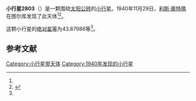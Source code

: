 {{Infobox planet
| bgcolour = #FFFFC0
| name = 2803 Vilho
| symbol = 
| image = 
| caption = 
| discovery = yes
| discovery_ref = 
| discoverer = [[利斯·奧特瑪|利斯·奧特瑪]]
| discovery_site = [[图尔库|图尔库]] 
| discovered = 1940年11月29日
| designations = yes
| mp_name = 
| named_after = 
| alt_names = 1940 WG/ 1929 XM / 1962 VE / 1973 SD5 / 1976 GF5 / 1977 KC1 / 1978 ND5 / 1979 SZ11
| mp_category = [[主带小行星|主带小行星]]
| orbit_ref = <ref name="a">[http://ssd.jpl.nasa.gov/sbdb.cgi?sstr=2803 2803 Vilho] {{Wayback|url=http://ssd.jpl.nasa.gov/sbdb.cgi?sstr=2803 |date=20201202074515 }}，小行星數據庫瀏覽器（JPL Small-Body Database Browser）－[[美国国家航空航天局|美国国家航空航天局]]喷气推进实验室</ref>
| epoch = 2456400.5 (2013年4月18日更新)
| aphelion = {{convert|3.6974637|AU|km|3|abbr=on|lk=out}}
| perihelion = {{convert|2.5852457|AU|km|3|abbr=on}}
| semimajor = {{convert|3.1413547|AU|km|3|abbr=on}}
| eccentricity = 0.1770284
| period = 2033.639102 [[日|日]]<br />5.57[[儒略年|儒略年]]
| avg_speed = 
| inclination = 1.33071
| asc_node = 20.93246
| mean_anomaly = 
| arg_peri = 43.87986
| satellites = 
| physical_characteristics = yes
| dimensions = 
| mass = 
| density = 
| surface_grav = 
| escape_velocity = 
| sidereal_day = 
| axial_tilt = 
| pole_ecliptic_lat = 
| pole_ecliptic_lon = 
| albedo = 
| temperatures= 
| temp_name1 = 
| mean_temp_1 = 
| max_temp_1 = 
| temp_name2 = 
| max_temp_2 = 
| spectral_type = 
| abs_magnitude = 43.87986
}}

'''小行星2803'''（{{lang-en|2803 Vilho}}）是一颗围绕[[太阳|太阳]][[公转|公转]]的[[小行星|小行星]]。1940年11月29日，[[利斯·奧特瑪|利斯·奧特瑪]]在图尔库发现了此天体<ref name="a" /><ref>{{cite news|title=小行星列表|url=http://cfa-www.harvard.edu/iau/lists/NumberedMPs.txt|accessdate=2013-07-08|newspaper=哈佛大学|archive-date=2008-05-17|archive-url=https://web.archive.org/web/20080517010638/http://cfa-www.harvard.edu/iau/lists/NumberedMPs.txt|dead-url=no}}</ref>。

这颗小行星的[[绝对星等|绝对星等]]为43.87986等<ref name="a" />。

==参考文献==
{{reflist}}
{{Minor Planet Number|[[小行星2802|小行星2802]]|[[小行星2804|小行星2804]]}}

{{小天体}}

[[Category:小行星带天体|Category:小行星带天体]]
[[Category:1940年发现的小行星|Category:1940年发现的小行星]]

{{asteroid-stub}}
